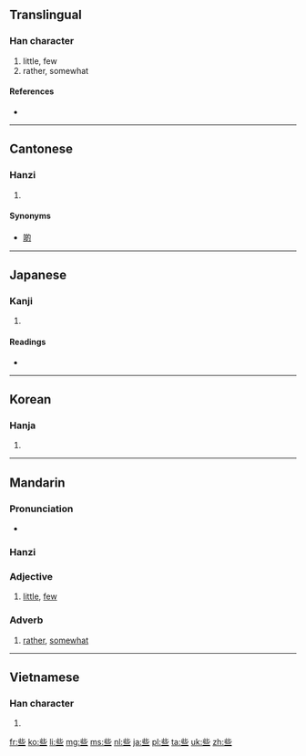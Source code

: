 ==Translingual==
{{stroke order|type=animate}}

===Han character===
{{Han char|rn=7|rad=二|as=06|sn=8|four=2110<sub>1</sub>|canj=卜心一一 (YPMM)|ids=⿱[[此]][[二]]}}

# little, few
# rather, somewhat

====References====
* {{Han ref|kx=0087.100|dkj=00268|dj=0183.160|hdz=21441.080|uh=4E9B|ud=20123|bh=A8C7|bd=43207}}

----

==Cantonese==

===Hanzi===
{{yue-hanzi|jyut=|y=se1}}

# {{defn|lang=yue|sort=二06}}

====Synonyms====
* [[啲]]

----

==Japanese==

===Kanji===
{{ja-kanji|grade=|rs=二06}}

# {{defn|lang=ja|sort=二06}}

====Readings====
* {{ja-readings|on=[[さ]] (sa), [[しゃ]] (sha)|kun=[[いささか]] (isasaka)}}

----

==Korean==

===Hanja===
{{ko-hanja|hangeul=사|rv=sa|mr=sa}}

# {{defn|lang=ko|sort=二06}}

----

==Mandarin==

===Pronunciation===
* {{audio|zh-xiē.ogg|audio}}

===Hanzi===
{{cmn-hanzi|pin=[[sā]] ([[sa1]]), [[suò]] ([[suo4]]), [[xiē]] ([[xie1]])|wg=sa<sup>1</sup>, so<sup>4</sup>, hsieh<sup>1</sup>}}

===Adjective===
{{head|cmn|adjective|sc=Hani}}{{attention|cmn|needs inflection template}}

# [[little]], [[few]]

===Adverb===
{{head|cmn|adverb|sc=Hani}}{{attention|cmn|needs inflection template}}

# [[rather]], [[somewhat]]

----

==Vietnamese==

===Han character===
{{vi-hantu|[[ta]], [[tá]]|rs=二06}}

# {{defn|lang=vi|sort=二06}}

[[fr:些]]
[[ko:些]]
[[li:些]]
[[mg:些]]
[[ms:些]]
[[nl:些]]
[[ja:些]]
[[pl:些]]
[[ta:些]]
[[uk:些]]
[[zh:些]]